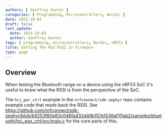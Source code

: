 ```yaml
---
authors: [ Geoffrey Hunter ]
categories: [ Programming, Microcontrollers, Nordic ]
date: 2023-10-03
draft: false
last_update:
  date: 2023-10-03
  author: Geoffrey Hunter
tags: [ programming, microcontrollers, Nordic, nRF53 ]
title: Getting The MCU RSSI In Firmware
type: page
---
```



## Overview

When testing the Bluetooth range on a device using the nRF53 SoC it's useful to know what the RSSI is from the perspective of the SoC.

The `hci_pwr_ctrl` example in the `nrfconnect/sdk-zephyr` repo contains example code that reads back the RSSI. See https://github.com/nrfconnect/sdk-zephyr/blob/b9253f60e83c046fa432d49b157e1536af1f1ab2/samples/bluetooth/hci_pwr_ctrl/src/main.c for the core parts of this.
